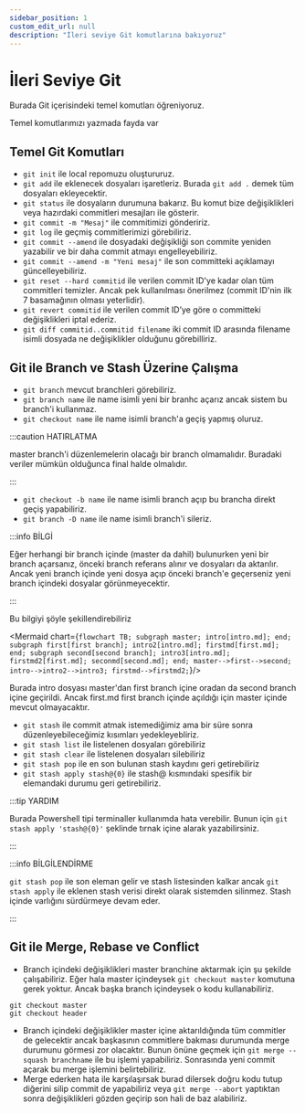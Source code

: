```yaml
---
sidebar_position: 1
custom_edit_url: null
description: "İleri seviye Git komutlarına bakıyoruz"
---
```



# İleri Seviye Git

Burada Git içerisindeki temel komutları öğreniyoruz. 

Temel komutlarımızı yazmada fayda var

## Temel Git Komutları

- `git init` ile local repomuzu oluştururuz.
- `git add` ile eklenecek dosyaları işaretleriz. Burada `git add .` demek tüm dosyaları ekleyecektir.
- `git status` ile dosyaların durumuna bakarız. Bu komut bize değişiklikleri veya hazırdaki commitleri mesajları ile gösterir.
- `git commit -m "Mesaj"` ile commitimizi göndeririz.
- `git log` ile geçmiş commitlerimizi görebiliriz.
- `git commit --amend` ile dosyadaki değişikliği son commite yeniden yazabilir ve bir daha commit atmayı engelleyebiliriz.
- `git commit --amend -m "Yeni mesaj"` ile son committeki açıklamayı güncelleyebiliriz.
- `git reset --hard commitid` ile verilen commit ID'ye kadar olan tüm commitleri temizler. Ancak pek kullanılması önerilmez (commit ID'nin ilk 7 basamağının olması yeterlidir).
- `git revert commitid` ile verilen commit ID’ye göre o committeki değişiklikleri iptal ederiz.
- `git diff commitid..commitid filename` iki commit ID arasında filename isimli dosyada ne değişiklikler olduğunu görebilliriz.

## Git ile Branch ve Stash Üzerine Çalışma

- `git branch` mevcut branchleri görebiliriz.
- `git branch name` ile name isimli yeni bir branhc açarız ancak sistem bu branch'i kullanmaz.
- `git checkout name` ile name isimli branch'a geçiş yapmış oluruz.

:::caution HATIRLATMA

master branch'i düzenlemelerin olacağı bir branch olmamalıdır. Buradaki veriler mümkün olduğunca final halde olmalıdır.

:::

- `git checkout -b name` ile name isimli branch açıp bu brancha direkt geçiş yapabiliriz.
- `git branch -D name` ile name isimli branch'i sileriz.
 
:::info BİLGİ

Eğer herhangi bir branch içinde (master da dahil) bulunurken yeni bir branch açarsanız, önceki branch referans alınır ve dosyaları da aktarılır. Ancak yeni branch içinde yeni dosya açıp önceki branch'e geçerseniz yeni branch içindeki dosyalar görünmeyecektir.

:::

Bu bilgiyi şöyle şekillendirebiliriz


<Mermaid chart={`
flowchart TB;
subgraph master;
intro[intro.md];
end;
subgraph first[first branch];
intro2[intro.md];
firstmd[first.md];
end;
subgraph second[second branch];
intro3[intro.md];
firstmd2[first.md];
seconmd[second.md];
end;
master-->first-->second;
intro-->intro2-->intro3;
firstmd-->firstmd2;
`}/>

Burada intro dosyası master'dan first branch içine oradan da second branch içine geçirildi. Ancak first.md first branch içinde açıldığı için master içinde mevcut olmayacaktır.



- `git stash` ile commit atmak istemediğimiz ama bir süre sonra düzenleyebileceğimiz kısımları yedekleyebliriz.
- `git stash list` ile listelenen dosyaları görebiliriz
- `git stash clear` ile listelenen dosyaları silebiliriz
- `git stash pop` ile en son bulunan stash kaydını geri getirebiliriz
- `git stash apply stash@{0}` ile stash@ kısmındaki spesifik bir elemandaki durumu geri getirebiliriz.

:::tip YARDIM

Burada Powershell tipi terminaller kullanımda hata verebilir. Bunun için `git stash apply 'stash@{0}'` şeklinde tırnak içine alarak yazabilirsiniz.

:::


:::info BİLGİLENDİRME

`git stash pop` ile son eleman gelir ve stash listesinden kalkar ancak `git stash apply` ile eklenen stash verisi direkt olarak sistemden silinmez. Stash içinde varlığını sürdürmeye devam eder.

:::


## Git ile Merge, Rebase ve Conflict


- Branch içindeki değişiklikleri master branchine aktarmak için şu şekilde çalışabiliriz. Eğer hala master içindeysek `git checkout master` komutuna gerek yoktur. Ancak başka branch içindeysek o kodu kullanabiliriz.
```git 
git checkout master
git checkout header
```

- Branch içindeki değişiklikler master içine aktarıldığında tüm commitler de gelecektir ancak başkasının commitlere bakması durumunda merge durumunu görmesi zor olacaktır. Bunun önüne geçmek için `git merge --squash branchname` ile bu işlemi yapabiliriz. Sonrasında yeni commit açarak bu merge işlemini belirtebiliriz.
- Merge ederken hata ile karşılaşırsak burad dilersek doğru kodu tutup diğerini silip commit de yapabiliriz veya `git merge --abort` yaptıktan sonra değişiklikleri gözden geçirip son hali de baz alabiliriz.